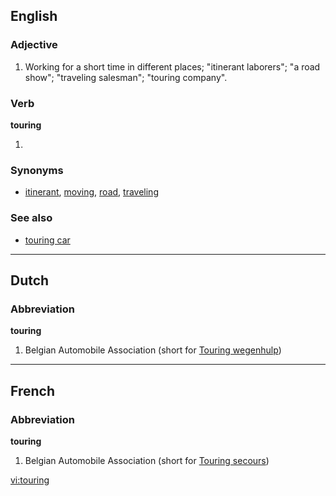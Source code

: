 ==English==

===Adjective===
{{en-adj|-}}

# Working for a short time in different places; "itinerant laborers"; "a road show"; "traveling salesman"; "touring company".
 
===Verb===
'''touring'''

# {{present participle of|tour}}

===Synonyms===
*[[itinerant]], [[moving]], [[road]], [[traveling]]

===See also===
*[[touring car]]

----

==Dutch==
===Abbreviation===
'''touring'''

# Belgian Automobile Association (short for [[Touring wegenhulp]])

----

==French==
===Abbreviation===
'''touring'''

# Belgian Automobile Association (short for [[Touring secours]])

[[vi:touring]]